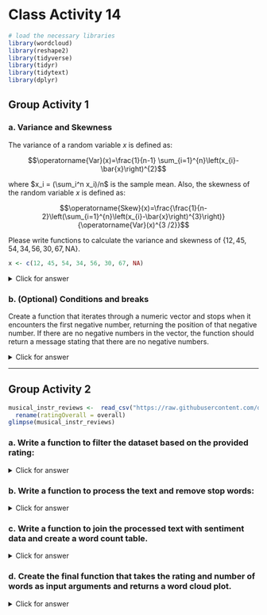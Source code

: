 # Class Activity 14

```r
# load the necessary libraries
library(wordcloud)
library(reshape2)
library(tidyverse)
library(tidyr)
library(tidytext)
library(dplyr)
```



## Group Activity 1

### a. Variance and Skewness 

The variance of a random variable $x$ is defined as: 

$$\operatorname{Var}(x)=\frac{1}{n-1} \sum_{i=1}^{n}\left(x_{i}-\bar{x}\right)^{2}$$

where $x_i = (\sum_i^n x_i)/n$ is the sample mean. Also, the skewness of the random variable $x$ is defined as:

$$\operatorname{Skew}(x)=\frac{\frac{1}{n-2}\left(\sum_{i=1}^{n}\left(x_{i}-\bar{x}\right)^{3}\right)}{\operatorname{Var}(x)^{3 /2}}$$

Please write functions to calculate the variance and skewness of $\{12, 45, 54, 34, 56, 30, 67, \text{NA}\}$.

```r
x <- c(12, 45, 54, 34, 56, 30, 67, NA)
```


<details>
<summary class="answer">Click for answer</summary>

```r
# function to calculate the variance of a vector
var <- function(x){
  x <- na.omit(x) # omit NA values
  sum((x - mean(x)) ^ 2) / (length(x) - 1)
}
```


```r
var(x)
```



```r
# function to calculate the skewness of a vector
skewness <- function(x) {
  x <- na.omit(x) # omit NA values
  sum((x - mean(x)) ^ 3) /((length(x) - 2) * var(x) ^ (3 / 2))
}
```


```r
skewness(x)
```

</details>


### b. (Optional)  Conditions and breaks

Create a function that iterates through a numeric vector and stops when it encounters the first negative number, returning the position of that negative number. If there are no negative numbers in the vector, the function should return a message stating that there are no negative numbers.


<details>
<summary class="answer">Click for answer</summary>

```r
find_first_negative <- function(x) {
  negative_positions <- which(x < 0)
  
  if (length(negative_positions) > 0) {
    return(paste("The first negative number is at position", negative_positions[1]))
  } else {
    return("There are no negative numbers in the vector")
  }
}

```

```r
test_vector <- c(5, 12, -7, 20, 15)
find_first_negative(test_vector)
```

</details>


--------------------------------------------------------------------

## Group Activity 2


```r
musical_instr_reviews <-  read_csv("https://raw.githubusercontent.com/deepbas/statdatasets/main/musicreviews.csv") %>% 
  rename(ratingOverall = overall)
glimpse(musical_instr_reviews)
```

### a. Write a function to filter the dataset based on the provided rating:


<details>
<summary class="answer">Click for answer</summary>

```r
filter_reviews_by_rating <- function(data, rating) {
  data %>% filter(ratingOverall == rating)
}
```

</details>

### b. Write a function to process the text and remove stop words:


<details>
<summary class="answer">Click for answer</summary>

```r
process_text <- function(data) {
  data %>%
    select(reviewText) %>%
    unnest_tokens(output = word, input = reviewText) %>%
    anti_join(stop_words)
}
```

</details>

### c. Write a function to join the processed text with sentiment data and create a word count table.


<details>
<summary class="answer">Click for answer</summary>

```r
create_word_count_table <- function(data) {
  data %>%
    inner_join(get_sentiments("bing")) %>%
    count(word, sentiment, sort = TRUE) %>%
    reshape2::acast(word ~ sentiment, value.var = "n", fill = 0)
}
```

</details>


### d. Create the final function that takes the rating and number of words as input arguments and returns a word cloud plot. 


<details>
<summary class="answer">Click for answer</summary>

```r
word_cloud <- function(rating, num.words) {
  rating <- as.numeric(rating)
  num.words <- as.numeric(num.words)
  
  if (rating >= 1 & rating <= 5) {
    filtered_reviews <- filter_reviews_by_rating(musical_instr_reviews, rating)
    processed_reviews <- process_text(filtered_reviews)
    word_count_table <- create_word_count_table(processed_reviews)
    
    comparison.cloud(
      word_count_table,
      colors = c("blue", "purple"),
      scale = c(2, 0.5),
      max.words = num.words,
      title.size = 2
    )
  } else {
    warning(" Please enter a rating from 1 to 5")
  }
}

word_cloud(rating = "4", num.words = 300)

```

</details>


